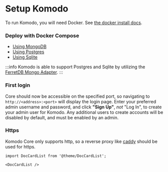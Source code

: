 # Setup Komodo

To run Komodo, you will need Docker. See [the docker install docs](https://docs.docker.com/engine/install/).

### Deploy with Docker Compose

- [Using MongoDB](./mongo.mdx)
- [Using Postgres](./postgres.mdx)
- [Using Sqlite](./sqlite.mdx)

:::info
Komodo is able to support Postgres and Sqlite by utilizing the [FerretDB Mongo Adapter](https://www.ferretdb.com/).
:::

### First login

Core should now be accessible on the specified port, so navigating to `http://<address>:<port>` will display the login page.
Enter your preferred admin username and password, and click **"Sign Up"**, _not_ "Log In", to create your admin user for Komodo.
Any additional users to create accounts will be disabled by default, and must be enabled by an admin.

### Https

Komodo Core only supports http, so a reverse proxy like [caddy](https://caddyserver.com/) should be used for https.

```mdx-code-block
import DocCardList from '@theme/DocCardList';

<DocCardList />
```

